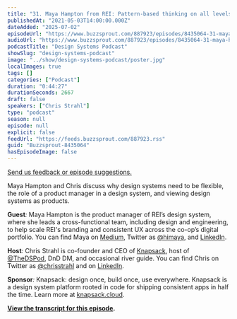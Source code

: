 ```yaml
---
title: "31. Maya Hampton from REI: Pattern-based thinking on all levels"
publishedAt: "2021-05-03T14:00:00.000Z"
dateAdded: "2025-07-02"
episodeUrl: "https://www.buzzsprout.com/887923/episodes/8435064-31-maya-hampton-from-rei-pattern-based-thinking-on-all-levels.mp3"
audioUrl: "https://www.buzzsprout.com/887923/episodes/8435064-31-maya-hampton-from-rei-pattern-based-thinking-on-all-levels.mp3"
podcastTitle: "Design Systems Podcast"
showSlug: "design-systems-podcast"
image: "../show/design-systems-podcast/poster.jpg"
localImages: true
tags: []
categories: ["Podcast"]
duration: "0:44:27"
durationSeconds: 2667
draft: false
speakers: ["Chris Strahl"]
type: "podcast"
season: null
episode: null
explicit: false
feedUrl: "https://feeds.buzzsprout.com/887923.rss"
guid: "Buzzsprout-8435064"
hasEpisodeImage: false
---
```

[Send us feedback or episode suggestions.](https://www.buzzsprout.com/twilio/text_messages/887923/open_sms)

Maya Hampton and Chris discuss why design systems need to be flexible, the role of a product manager in a design system, and viewing design systems as products.

**Guest**_:_ Maya Hampton is the product manager of REI’s design system, where she leads a cross-functional team, including design and engineering, to help scale REI's branding and consistent UX across the co-op’s digital portfolio. You can find Maya on [Medium](https://himaya.medium.com/), Twitter as [@himaya](http://twitter.com/himaya), and [LinkedIn](https://www.linkedin.com/in/mayahampton).

**Host**_:_ Chris Strahl is co-founder and CEO of [Knapsack](https://www.knapsack.cloud/), host of [@TheDSPod](https://twitter.com/thedspod), DnD DM, and occasional river guide. You can find Chris on Twitter as [@chrisstrahl](https://twitter.com/chrisstrahl) and on [LinkedIn](https://www.linkedin.com/in/chrisstrahl/).

**Sponsor**_:_ Knapsack: design once, build once, use everywhere. Knapsack is a design system platform rooted in code for shipping consistent apps in half the time. Learn more at [knapsack.cloud](https://www.knapsack.cloud).

[**View the transcript for this episode**](http://www.knapsack.cloud/blog/maya-hampton-rei-dsp)**.**
